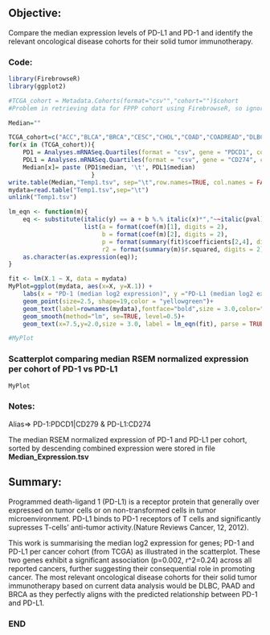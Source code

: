 ## Objective:
Compare the median expression levels of PD-L1 and PD-1 and identify the  relevant oncological disease cohorts for their solid tumor immunotherapy.

### Code:
```{r, warning=FALSE}
library(FirebrowseR)
library(ggplot2)

#TCGA_cohort = Metadata.Cohorts(format="csv"","cohort="")$cohort
#Problem in retrieving data for FPPP cohort using FirebrowseR, so ignored

Median=""

TCGA_cohort=c("ACC","BLCA","BRCA","CESC","CHOL","COAD","COADREAD","DLBC","ESCA","GBM","GBMLGG","HNSC","KICH","KIPAN","KIRC","KIRP","LAML","LGG","LIHC","LUAD","LUSC","MESO","OV","PAAD","PCPG","PRAD","READ","SARC","SKCM","STAD","STES","TGCT","THCA","THYM","UCEC","UCS","UVM")
for(x in (TCGA_cohort)){
	PD1 = Analyses.mRNASeq.Quartiles(format = "csv", gene = "PDCD1", cohort = x, protocol = "RSEM", sample_type = "tumors", Exclude = "")
	PDL1 = Analyses.mRNASeq.Quartiles(format = "csv", gene = "CD274", cohort = x, protocol = "RSEM", sample_type = "tumors", Exclude = "")
	Median[x]= paste (PD1$median, '\t', PDL1$median)
					   }
write.table(Median,"Temp1.tsv", sep="\t",row.names=TRUE, col.names = FALSE, quote = FALSE)
mydata=read.table("Temp1.tsv",sep="\t")
unlink("Temp1.tsv")

lm_eqn <- function(m){
    eq <- substitute(italic(y) == a + b %.% italic(x)*","~~italic(pval)~"="~p*","~~italic(r)^2~"="~r2, 
                     list(a = format(coef(m)[1], digits = 2), 
                          b = format(coef(m)[2], digits = 2),
                          p = format(summary(fit)$coefficients[2,4], digits = 2),
                          r2 = format(summary(m)$r.squared, digits = 2)))
    as.character(as.expression(eq));                 
}

fit <- lm(X.1 ~ X, data = mydata)
MyPlot=ggplot(mydata, aes(x=X, y=X.1)) +
    labs(x = "PD-1 (median log2 expression)", y ="PD-L1 (median log2 expression)")+
    geom_point(size=2.5, shape=19,color = "yellowgreen")+
    geom_text(label=rownames(mydata),fontface="bold",size = 3.0,color="orange",hjust=0.25, vjust=1.5)+
    geom_smooth(method="lm", se=TRUE, level=0.5)+
    geom_text(x=7.5,y=2.0,size = 3.0, label = lm_eqn(fit), parse = TRUE)

#MyPlot
```
### Scatterplot comparing median RSEM normalized expression per cohort of PD-1 vs PD-L1

```{r,echo=FALSE}
MyPlot
```

### Notes:
Alias=> PD-1:PDCD1|CD279 & PD-L1:CD274 

The median RSEM normalized expression  of PD-1 and PD-L1 per cohort, sorted by descending combined expression were stored in file **Median_Expression.tsv**

## Summary:

Programmed death-ligand 1 (PD-L1) is a receptor protein that generally over expressed on tumor cells or on non-transformed cells in tumor microenvironment. PD-L1 binds to PD-1 receptors of T cells and significantly supresses T-cells' anti-tumor activity.(Nature Reviews Cancer, 12, 2012).

This work is summarising the median log2 expression for genes; PD-1 and PD-L1 per cancer cohort (from TCGA) as illustrated in the scatterplot. These two genes exhibit a significant association (p=0.002, r^2=0.24) across all reported cancers, further suggesting their consequential role in promoting cancer. The most relevant oncological disease cohorts for their solid tumor immunotherapy based on current data analysis would be DLBC, PAAD and BRCA as they perfectly aligns with the predicted relationship between PD-1 and PD-L1.



### END 









